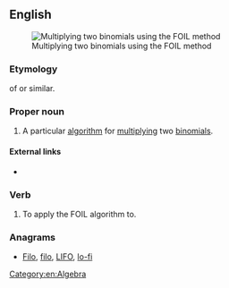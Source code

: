 {{also|foil}}
==English==
[[Image:MonkeyFaceFOILRule.JPG|thumb|Multiplying two binomials using the FOIL method]]

===Etymology===
{{acronym-old|en}} of {{term|first|lang=en}} {{term|outer|lang=en}} {{term|inner|lang=en}} {{term|last|lang=en}} or similar.

===Proper noun===
{{en-proper noun}}

# A particular [[algorithm]] for [[multiply]]ing two [[binomial]]s.

====External links====
* {{pedia|FOIL method}}

===Verb===
{{en-verb}}

# {{transitive}} To apply the FOIL algorithm to.

===Anagrams===
* [[Filo#English|Filo]], [[filo#English|filo]], [[LIFO#English|LIFO]], [[lo-fi#English|lo-fi]]

[[Category:en:Algebra]]